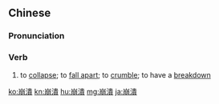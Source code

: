 {{also|崩溃}}
==Chinese==
{{zh-forms|s=崩溃}}

===Pronunciation===
{{zh-pron
|m=bēngkuì
|c=bang1 kui2
|mn=xm:peng-khòe/xm,zz:peng-khùi/qz:png-khùi/zz:peng-pùi
|cat=v
}}

===Verb===
{{zh-verb}}

# to [[collapse]]; to [[fall apart]]; to [[crumble]]; to have a [[breakdown]]
#: {{zh-x|瀕臨 崩潰|to be close to '''collapsing'''}}

{{zh-cat|Advanced}}

[[ko:崩潰]]
[[kn:崩潰]]
[[hu:崩潰]]
[[mg:崩潰]]
[[ja:崩潰]]
